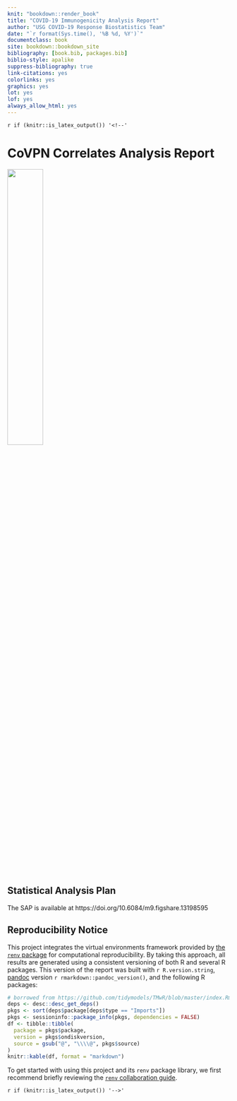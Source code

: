 ```yaml
---
knit: "bookdown::render_book"
title: "COVID-19 Immunogenicity Analysis Report"
author: "USG COVID-19 Response Biostatistics Team"
date: "`r format(Sys.time(), '%B %d, %Y')`"
documentclass: book
site: bookdown::bookdown_site
bibliography: [book.bib, packages.bib]
biblio-style: apalike
suppress-bibliography: true
link-citations: yes
colorlinks: yes
graphics: yes
lot: yes
lof: yes
always_allow_html: yes
---
```


`r if (knitr::is_latex_output()) '<!--'`

# CoVPN Correlates Analysis Report {-}

<img style="float: center; margin-right: 1%; margin-bottom: 0.01em"
     src="covpn_logo.png" width="40%" height="40%">
<p style="clear: both;">
<br>

## Statistical Analysis Plan {-}

The SAP is available at https://doi.org/10.6084/m9.figshare.13198595

## Reproducibility Notice {-}

This project integrates the virtual environments framework provided by [the
`renv` package](https://rstudio.github.io/renv/) for computational
reproducibility. By taking this approach, all results are generated using a
consistent versioning of both R and several R packages. This version of the
report was built with `r R.version.string`, [pandoc](https://pandoc.org/)
version `r rmarkdown::pandoc_version()`, and the following R packages:

```r
# borrowed from https://github.com/tidymodels/TMwR/blob/master/index.Rmd
deps <- desc::desc_get_deps()
pkgs <- sort(deps$package[deps$type == "Imports"])
pkgs <- sessioninfo::package_info(pkgs, dependencies = FALSE)
df <- tibble::tibble(
  package = pkgs$package,
  version = pkgs$ondiskversion,
  source = gsub("@", "\\\\@", pkgs$source)
)
knitr::kable(df, format = "markdown")
```

To get started with using this project and its `renv` package library, we
first recommend briefly reviewing the [`renv` collaboration
guide](https://rstudio.github.io/renv/articles/collaborating.html).

`r if (knitr::is_latex_output()) '-->'`
